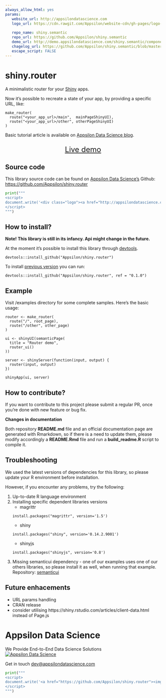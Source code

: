 ```yaml
---
always_allow_html: yes
params:
   website_url: http://appsilondatascience.com
   logo_url: https://cdn.rawgit.com/Appsilon/website-cdn/gh-pages/logo-white.png
   
   repo_name: shiny.semantic
   repo_url: https://github.com/Appsilon/shiny.semantic
   demo_url: http://demo.appsilondatascience.com/shiny.semantic/components
   chagelog_url: https://github.com/Appsilon/shiny.semantic/blob/master/CHANGELOG.md
   escape_script: FALSE 
---
```


<link href="http://fonts.googleapis.com/css?family=Lato:300,700,300italic|Inconsolata" rel="stylesheet" type="text/css">
<link href='docs/style.css' rel='stylesheet' type='text/css'>

shiny.router
===========

<div class="subheader">A minimalistic router for your [Shiny](https://shiny.rstudio.com/) apps.</div>

<div class="section level2">
Now it's possible to recreate a state of your app, by providing a specific URL, like: 
```
make_router(
  route("<your_app_url>/main",  mainPageShinyUI),
  route("<your_app_url>/other", otherPageShinyUI)
)
```
<!--
TODO We would like to have a nice graphic explaning routing mechanism
-->
Basic tutorial article is available on [Appsilon Data Science blog](http://blog.appsilondatascience.com/rstats/2016/12/08/shiny.router.html).

<p style="text-align: center; font-size: x-large;">
<a href="http://demo.appsilondatascience.com/shiny.router/">Live demo</a>
</p>

</div>

Source code {.darkslide}
-----------

This library source code can be found on [Appsilon Data Science's](http://appsilondatascience.com) Github:
<br>
[https://github.com/Appsilon/shiny.router](https://github.com/Appsilon/shiny.router)

```python
print("""
<script>
document.write('<div class="logo"><a href="http://appsilondatascience.com"><img alt="Appsilon Data Science" src="https://cdn.rawgit.com/Appsilon/website-cdn/gh-pages/logo-white.png"/></a></div>')
</script>
""")
```

How to install?
---------------
**Note! This library is still in its infancy. Api might change in the future.**

At the moment it's possible to install this library through [devtools](https://github.com/hadley/devtools).
```
devtools::install_github("Appsilon/shiny.router")
```

To install [previous version](https://github.com/Appsilon/shiny.router/blob/master/CHANGELOG.md) you can run:
```
devtools::install_github("Appsilon/shiny.router", ref = "0.1.0")
```

Example {.firebrick}
-------
Visit /examples directory for some complete samples.
Here's the basic usage:
```
router <- make_router(
  route("/", root_page),
  route("/other", other_page)
)

ui <- shinyUI(semanticPage(
  title = "Router demo",
  router_ui()
))

server <- shinyServer(function(input, output) {
  router(input, output)
})

shinyApp(ui, server)
```

How to contribute?
-----------------
If you want to contribute to this project please submit a regular PR, once you're done with new feature or bug fix.<br>

**Changes in documentation**

Both repository **README.md** file and an official documentation page are generated with Rmarkdown, so if there is a need to update them, please modify accordingly a **README.Rmd** file  and run a **build_readme.R** script to compile it.

Troubleshooting {.darkorange}
-----------------
We used the latest versions of dependencies for this library, so please update your R environment before installation.

However, if you encounter any problems, try the following:

1. Up-to-date R language environment
2. Installing specific dependent libraries versions
    * magrittr 
    ```
    install.packages("magrittr", version='1.5') 
    ```
    * shiny
    ```
    install.packages("shiny", version='0.14.2.9001')
    ```
    * shinyjs
    ```
    install.packages("shinyjs", version='0.8')
    ```

3. Missing semanticui dependency - one of our examples uses one of our others libraries, so please install it as well, when running that example.
Repository: [semanticui](https://github.com/Appsilon/semanticui)

Future enhacements
------------------
* URL params handling
* CRAN release
* consider utilising https://shiny.rstudio.com/articles/client-data.html instead of Page.js


Appsilon Data Science {.footer}
=====================

<div class="subheader"> We Provide End-to-End Data Science Solutions </div>  
<div class="logo"><a href="`r params$website_url`"><img alt="Appsilon Data Science" src="`r params$logo_url`"/></a></div>

Get in touch [dev@appsilondatascience.com](dev@appsilondatascience.com)

```python
print("""
<script>
document.write('<a href="https://github.com/Appsilon/shiny.router"><img style="position: absolute; margin: 0; top: 0; right: 0; border: 0;" src="https://camo.githubusercontent.com/38ef81f8aca64bb9a64448d0d70f1308ef5341ab/68747470733a2f2f73332e616d617a6f6e6177732e636f6d2f6769746875622f726962626f6e732f666f726b6d655f72696768745f6461726b626c75655f3132313632312e706e67" alt="Fork me on GitHub" data-canonical-src="https://s3.amazonaws.com/github/ribbons/forkme_right_darkblue_121621.png"></a>')
</script>
""")
```

